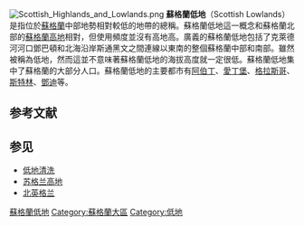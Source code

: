 {{expand|time=2014-05-11T12:37:12+00:00}}
{{unreferenced|time=2014-05-11T12:37:12+00:00}}
[[File:Scottish_Highlands_and_Lowlands.png|thumb]]
'''蘇格蘭低地'''（Scottish Lowlands）是指位於[[蘇格蘭|蘇格蘭]]中部地勢相對較低的地帶的總稱。蘇格蘭低地這一概念和蘇格蘭北部的[[蘇格蘭高地|蘇格蘭高地]]相對，但使用頻度並沒有高地高。廣義的蘇格蘭低地包括了克萊德河河口鄧巴頓和北海沿岸斯通黑文之間連線以東南的整個蘇格蘭中部和南部。雖然被稱為低地，然而這並不意味著蘇格蘭低地的海拔高度就一定很低。蘇格蘭低地集中了蘇格蘭的大部分人口。蘇格蘭低地的主要都市有[[阿伯丁|阿伯丁]]、[[愛丁堡|愛丁堡]]、[[格拉斯哥|格拉斯哥]]、[[斯特林|斯特林]]、[[鄧迪|鄧迪]]等。

== 参考文献 ==
{{Reflist}}

== 参见 ==
{{Portal|苏格兰}}
* [[低地清洗|低地清洗]]
* [[苏格兰高地|苏格兰高地]]
* [[北英格兰|北英格兰]]

[[Category:蘇格蘭低地|]]
[[Category:蘇格蘭大區|Category:蘇格蘭大區]]
[[Category:低地|Category:低地]]